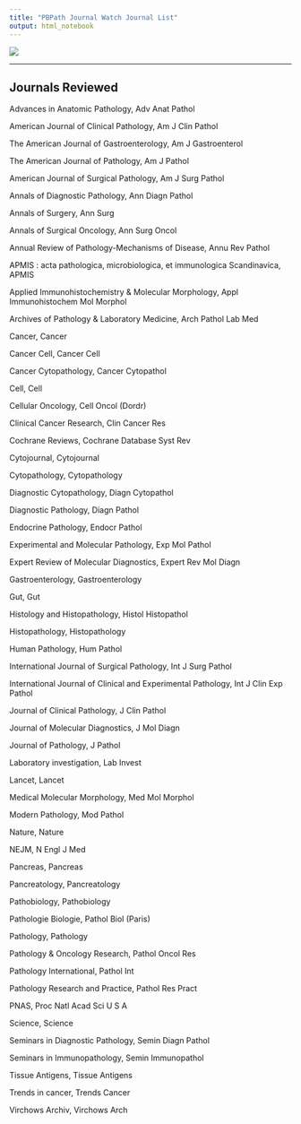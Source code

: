 ```yaml
---
title: "PBPath Journal Watch Journal List"
output: html_notebook
---
```


[![](figures/PBP_header_logo.jpg)](http://pbpath.org/)

---

## Journals Reviewed

Advances in Anatomic Pathology, Adv Anat Pathol

American Journal of Clinical Pathology, Am J Clin Pathol

The American Journal of Gastroenterology, Am J Gastroenterol

The American Journal of Pathology, Am J Pathol

American Journal of Surgical Pathology, Am J Surg Pathol

Annals of Diagnostic Pathology, Ann Diagn Pathol

Annals of Surgery, Ann Surg

Annals of Surgical Oncology, Ann Surg Oncol

Annual Review of Pathology-Mechanisms of Disease, Annu Rev Pathol

APMIS : acta pathologica, microbiologica, et immunologica Scandinavica, APMIS

Applied Immunohistochemistry & Molecular Morphology, Appl Immunohistochem Mol Morphol

Archives of Pathology & Laboratory Medicine, Arch Pathol Lab Med

Cancer, Cancer

Cancer Cell, Cancer Cell

Cancer Cytopathology, Cancer Cytopathol

Cell, Cell

Cellular Oncology, Cell Oncol (Dordr)

Clinical Cancer Research, Clin Cancer Res

Cochrane Reviews, Cochrane Database Syst Rev

Cytojournal, Cytojournal

Cytopathology, Cytopathology

Diagnostic Cytopathology, Diagn Cytopathol

Diagnostic Pathology, Diagn Pathol

Endocrine Pathology, Endocr Pathol

Experimental and Molecular Pathology, Exp Mol Pathol

Expert Review of Molecular Diagnostics, Expert Rev Mol Diagn

Gastroenterology, Gastroenterology

Gut, Gut

Histology and Histopathology, Histol Histopathol

Histopathology, Histopathology

Human Pathology, Hum Pathol

International Journal of Surgical Pathology, Int J Surg Pathol

International Journal of Clinical and Experimental Pathology, Int J Clin Exp Pathol

Journal of Clinical Pathology, J Clin Pathol

Journal of Molecular Diagnostics, J Mol Diagn

Journal of Pathology, J Pathol

Laboratory investigation, Lab Invest

Lancet, Lancet

Medical Molecular Morphology, Med Mol Morphol

Modern Pathology, Mod Pathol

Nature, Nature

NEJM, N Engl J Med

Pancreas, Pancreas

Pancreatology, Pancreatology

Pathobiology, Pathobiology

Pathologie Biologie, Pathol Biol (Paris)

Pathology, Pathology

Pathology & Oncology Research, Pathol Oncol Res

Pathology International, Pathol Int

Pathology Research and Practice, Pathol Res Pract

PNAS, Proc Natl Acad Sci U S A

Science, Science

Seminars in Diagnostic Pathology, Semin Diagn Pathol

Seminars in Immunopathology, Semin Immunopathol

Tissue Antigens, Tissue Antigens

Trends in cancer, Trends Cancer

Virchows Archiv, Virchows Arch
